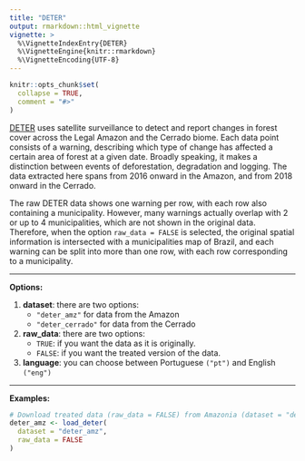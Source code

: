 ```yaml
---
title: "DETER"
output: rmarkdown::html_vignette
vignette: >
  %\VignetteIndexEntry{DETER}
  %\VignetteEngine{knitr::rmarkdown}
  %\VignetteEncoding{UTF-8}
---
```


```r
knitr::opts_chunk$set(
  collapse = TRUE,
  comment = "#>"
)
```

[DETER](http://www.obt.inpe.br/OBT/assuntos/programas/amazonia/deter/deter) uses satellite surveillance to detect and report changes in forest cover across the Legal Amazon and the Cerrado biome. Each data point consists of a warning, describing which type of change has affected a certain area of forest at a given date. Broadly speaking, it makes a distinction between events of deforestation, degradation and logging. The data extracted here spans from 2016 onward in the Amazon, and from 2018 onward in the Cerrado.

The raw DETER data shows one warning per row, with each row also containing a municipality. However, many warnings actually overlap with 2 or up to 4 municipalities, which are not shown in the original data. Therefore, when the option `raw_data = FALSE` is selected, the original spatial information is intersected with a municipalities map of Brazil, and each warning can be split into more than one row, with each row corresponding to a municipality.

***
**Options:**

  1. **dataset**: there are two options:
      * `"deter_amz"` for data from the Amazon
      * `"deter_cerrado"` for data from the Cerrado

  2. **raw_data**: there are two options:
      * `TRUE`: if you want the data as it is originally.
      * `FALSE`: if you want the treated version of the data.

  3. **language**: you can choose between Portuguese `("pt")` and English `("eng")`
  
***

**Examples:**

```r
# Download treated data (raw_data = FALSE) from Amazonia (dataset = "deter_amz")
deter_amz <- load_deter(
  dataset = "deter_amz",
  raw_data = FALSE
)
```
